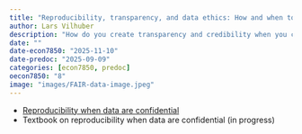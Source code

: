 ```yaml
---
title: "Reproducibility, transparency, and data ethics: How and when to share data, and when not to"
author: Lars Vilhuber
description: "How do you create transparency and credibility when you cannot share the data you use? We discuss strategies both for data collection, data use, and data sharing. This is relevant if you collect your own data, or if you use confidential data."
date: ""
date-econ7850: "2025-11-10"
date-predoc: "2025-09-09"
categories: [econ7850, predoc]
oecon7850: "8"
image: "images/FAIR-data-image.jpeg"
---
```



- [Reproducibility when data are confidential](https://labordynamicsinstitute.github.io/reproducibility-confidential/#/title-slide)
- Textbook on reproducibility when data are confidential (in progress)

